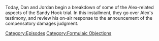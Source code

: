 {{DEFAULTSORT:
    #_EPISODE_0714:Trial Recap, Part 1
}}{{Episode
    | title           = Trial Recap, Part 1
    | caption         = [https://knowledgefight.libsyn.com/714-trial-recap-part-1 Listen to this episode on Libsyn]
    | episodeNumber   = 714
    | length          = 02:49:09
    | airDate         = August 11, 2022
    | episodeType     = [[:Category:Formulaic Objections|Formulaic Objections]]
    | appearance      = [[Howard Stern]], [[Stefan Molyneux]], [[Wolfgang Halbig]], [[Jeffrey Epstein]], [[Alex Lee Moyer]], [[James Tracy]], [[Paul Joseph Watson]], [[Megyn Kelly]]
    | previousEpisode = [[713: Chatting With Becca Lewis]]
    | nextEpisode     = [[715: Trial Recap, Part 2]]
}}

{{Stub}}

Today, Dan and Jordan begin a breakdown of some of the Alex-related aspects of the Sandy Hook trial.  In this installment, they go over Alex's testimony, and review his on-air response to the announcement of the compensatory damages judgment.

[[Category:Episodes]]
[[Category:Formulaic Objections]]
